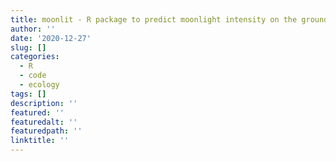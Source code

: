 ```yaml
---
title: moonlit - R package to predict moonlight intensity on the ground
author: ''
date: '2020-12-27'
slug: []
categories:
  - R
  - code
  - ecology
tags: []
description: ''
featured: ''
featuredalt: ''
featuredpath: ''
linktitle: ''
---
```


